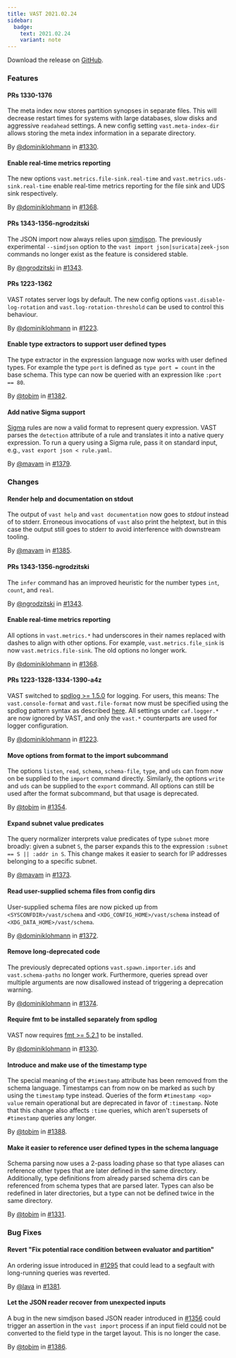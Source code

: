 ```yaml
---
title: VAST 2021.02.24
sidebar:
  badge:
    text: 2021.02.24
    variant: note
---
```


Download the release on [GitHub](https://github.com/tenzir/tenzir/releases/tag/2021.02.24).

### Features

#### PRs 1330-1376

The meta index now stores partition synopses in separate files. This will
decrease restart times for systems with large databases, slow disks and
aggressive `readahead` settings. A new config setting `vast.meta-index-dir`
allows storing the meta index information in a separate directory.

By [@dominiklohmann](https://github.com/dominiklohmann) in [#1330](https://github.com/tenzir/tenzir/pull/1330).

#### Enable real-time metrics reporting

The new options `vast.metrics.file-sink.real-time` and
`vast.metrics.uds-sink.real-time` enable real-time metrics reporting for the
file sink and UDS sink respectively.

By [@dominiklohmann](https://github.com/dominiklohmann) in [#1368](https://github.com/tenzir/tenzir/pull/1368).

#### PRs 1343-1356-ngrodzitski

The JSON import now always relies upon [simdjson](https://simdjson.org). The
previously experimental `--simdjson` option to the `vast import
json|suricata|zeek-json` commands no longer exist as the feature is considered
stable.

By [@ngrodzitski](https://github.com/ngrodzitski) in [#1343](https://github.com/tenzir/tenzir/pull/1343).

#### PRs 1223-1362

VAST rotates server logs by default. The new config options
`vast.disable-log-rotation` and `vast.log-rotation-threshold` can be used to
control this behaviour.

By [@dominiklohmann](https://github.com/dominiklohmann) in [#1223](https://github.com/tenzir/tenzir/pull/1223).

#### Enable type extractors to support user defined types

The type extractor in the expression language now works with user defined types.
For example the type `port` is defined as `type port = count` in the base
schema. This type can now be queried with an expression like `:port == 80`.

By [@tobim](https://github.com/tobim) in [#1382](https://github.com/tenzir/tenzir/pull/1382).

#### Add native Sigma support

[Sigma](https://github.com/Neo23x0/sigma) rules are now a valid format to
represent query expression. VAST parses the `detection` attribute of a rule and
translates it into a native query expression. To run a query using a Sigma rule,
pass it on standard input, e.g., `vast export json < rule.yaml`.

By [@mavam](https://github.com/mavam) in [#1379](https://github.com/tenzir/tenzir/pull/1379).

### Changes

#### Render help and documentation on stdout

The output of `vast help` and `vast documentation` now goes to *stdout* instead
of to stderr. Erroneous invocations of `vast` also print the helptext, but in
this case the output still goes to stderr to avoid interference with downstream
tooling.

By [@mavam](https://github.com/mavam) in [#1385](https://github.com/tenzir/tenzir/pull/1385).

#### PRs 1343-1356-ngrodzitski

The `infer` command has an improved heuristic for the number types `int`,
`count`, and `real`.

By [@ngrodzitski](https://github.com/ngrodzitski) in [#1343](https://github.com/tenzir/tenzir/pull/1343).

#### Enable real-time metrics reporting

All options in `vast.metrics.*` had underscores in their names replaced with
dashes to align with other options. For example, `vast.metrics.file_sink` is now
`vast.metrics.file-sink`. The old options no longer work.

By [@dominiklohmann](https://github.com/dominiklohmann) in [#1368](https://github.com/tenzir/tenzir/pull/1368).

#### PRs 1223-1328-1334-1390-a4z

VAST switched to [spdlog >= 1.5.0](https://github.com/gabime/spdlog) for
logging. For users, this means: The `vast.console-format` and `vast.file-format`
now must be specified using the spdlog pattern syntax as described
[here](https://github.com/gabime/spdlog/wiki/3.-Custom-formatting#pattern-flags).
All settings under `caf.logger.*` are now ignored by VAST, and only the `vast.*`
counterparts are used for logger configuration.

By [@dominiklohmann](https://github.com/dominiklohmann) in [#1223](https://github.com/tenzir/tenzir/pull/1223).

#### Move options from format to the import subcommand

The options `listen`, `read`, `schema`, `schema-file`, `type`, and `uds` can
from now on be supplied to the `import` command directly. Similarly, the options
`write` and `uds` can be supplied to the `export` command. All options can still
be used after the format subcommand, but that usage is deprecated.

By [@tobim](https://github.com/tobim) in [#1354](https://github.com/tenzir/tenzir/pull/1354).

#### Expand subnet value predicates

The query normalizer interprets value predicates of type `subnet` more broadly:
given a subnet `S`, the parser expands this to the expression `:subnet == S ||
:addr in S`. This change makes it easier to search for IP addresses belonging to
a specific subnet.

By [@mavam](https://github.com/mavam) in [#1373](https://github.com/tenzir/tenzir/pull/1373).

#### Read user-supplied schema files from config dirs

User-supplied schema files are now picked up from `<SYSCONFDIR>/vast/schema` and
`<XDG_CONFIG_HOME>/vast/schema` instead of `<XDG_DATA_HOME>/vast/schema`.

By [@dominiklohmann](https://github.com/dominiklohmann) in [#1372](https://github.com/tenzir/tenzir/pull/1372).

#### Remove long-deprecated code

The previously deprecated options `vast.spawn.importer.ids` and
`vast.schema-paths` no longer work. Furthermore, queries spread over multiple
arguments are now disallowed instead of triggering a deprecation warning.

By [@dominiklohmann](https://github.com/dominiklohmann) in [#1374](https://github.com/tenzir/tenzir/pull/1374).

#### Require fmt to be installed separately from spdlog

VAST now requires [fmt >= 5.2.1](https://fmt.dev) to be installed.

By [@dominiklohmann](https://github.com/dominiklohmann) in [#1330](https://github.com/tenzir/tenzir/pull/1330).

#### Introduce and make use of the timestamp type

The special meaning of the `#timestamp` attribute has been removed from the
schema language. Timestamps can from now on be marked as such by using the
`timestamp` type instead. Queries of the form `#timestamp <op> value` remain
operational but are deprecated in favor of `:timestamp`. Note that this change
also affects `:time` queries, which aren't supersets of `#timestamp` queries any
longer.

By [@tobim](https://github.com/tobim) in [#1388](https://github.com/tenzir/tenzir/pull/1388).

#### Make it easier to reference user defined types in the schema language

Schema parsing now uses a 2-pass loading phase so that type aliases can
reference other types that are later defined in the same directory.
Additionally, type definitions from already parsed schema dirs can be referenced
from schema types that are parsed later. Types can also be redefined in later
directories, but a type can not be defined twice in the same directory.

By [@tobim](https://github.com/tobim) in [#1331](https://github.com/tenzir/tenzir/pull/1331).

### Bug Fixes

#### Revert "Fix potential race condition between evaluator and partition"

An ordering issue introduced in
[#1295](https://github.com/tenzir/vast/pull/1295) that could lead to a segfault
with long-running queries was reverted.

By [@lava](https://github.com/lava) in [#1381](https://github.com/tenzir/tenzir/pull/1381).

#### Let the JSON reader recover from unexpected inputs

A bug in the new simdjson based JSON reader introduced in
[#1356](https://github.com/tenzir/vast/pull/1356) could trigger an assertion in
the `vast import` process if an input field could not be converted to the field
type in the target layout. This is no longer the case.

By [@tobim](https://github.com/tobim) in [#1386](https://github.com/tenzir/tenzir/pull/1386).
